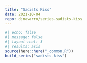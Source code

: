 ```yaml
---
title: "Sadists Kiss"
date: 2021-10-04
repo: djnavarro/series-sadists-kiss
---
```

  
```r
#| echo: false
#| message: false
#| layout-ncol: 3
#| results: asis
source(here::here("_common.R"))
build_series("sadists-kiss")
```
